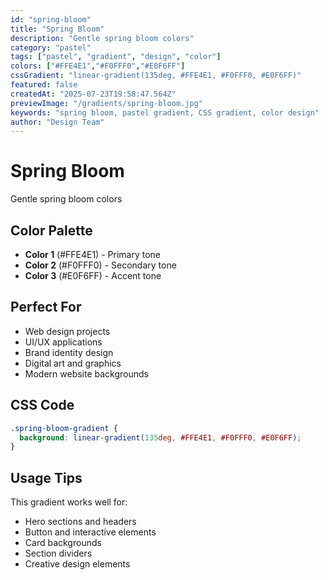 ```yaml
---
id: "spring-bloom"
title: "Spring Bloom"
description: "Gentle spring bloom colors"
category: "pastel"
tags: ["pastel", "gradient", "design", "color"]
colors: ["#FFE4E1","#F0FFF0","#E0F6FF"]
cssGradient: "linear-gradient(135deg, #FFE4E1, #F0FFF0, #E0F6FF)"
featured: false
createdAt: "2025-07-23T19:58:47.564Z"
previewImage: "/gradients/spring-bloom.jpg"
keywords: "spring bloom, pastel gradient, CSS gradient, color design"
author: "Design Team"
---
```


# Spring Bloom

Gentle spring bloom colors

## Color Palette

- **Color 1** (#FFE4E1) - Primary tone
- **Color 2** (#F0FFF0) - Secondary tone
- **Color 3** (#E0F6FF) - Accent tone

## Perfect For

- Web design projects
- UI/UX applications
- Brand identity design
- Digital art and graphics
- Modern website backgrounds

## CSS Code

```css
.spring-bloom-gradient {
  background: linear-gradient(135deg, #FFE4E1, #F0FFF0, #E0F6FF);
}
```

## Usage Tips

This gradient works well for:
- Hero sections and headers
- Button and interactive elements
- Card backgrounds
- Section dividers
- Creative design elements
